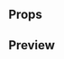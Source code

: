 
<Meta title="Atoms|Link" component={Link} />

## Props

<Props of={Link} />

## Preview

<Preview>
  <Story name="Link">
    <Link
      large={boolean('Is Large', false)}
      text={text('Text', 'Editar')}
      href={text('href', 'https://www.reservamos.mx/')}
      type={select('type', ['accent', 'disabled', 'info', 'error'], 'accent')}
      newTab={boolean('New Tab', false)}
    />
  </Story>
</Preview>
